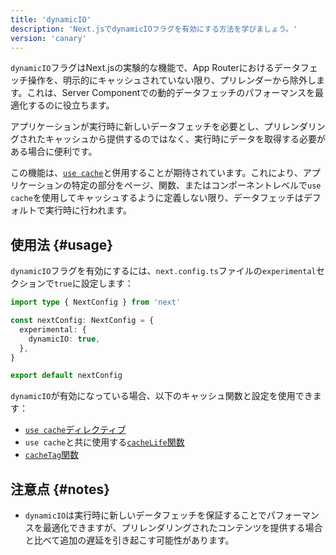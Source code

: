 ```yaml
---
title: 'dynamicIO'
description: 'Next.jsでdynamicIOフラグを有効にする方法を学びましょう。'
version: 'canary'
---
```


`dynamicIO`フラグはNext.jsの実験的な機能で、App Routerにおけるデータフェッチ操作を、明示的にキャッシュされていない限り、プリレンダーから除外します。これは、Server Componentでの動的データフェッチのパフォーマンスを最適化するのに役立ちます。

アプリケーションが実行時に新しいデータフェッチを必要とし、プリレンダリングされたキャッシュから提供するのではなく、実行時にデータを取得する必要がある場合に便利です。

この機能は、[`use cache`](/docs/app/api-reference/directives/use-cache)と併用することが期待されています。これにより、アプリケーションの特定の部分をページ、関数、またはコンポーネントレベルで`use cache`を使用してキャッシュするように定義しない限り、データフェッチはデフォルトで実行時に行われます。

## 使用法 {#usage}

`dynamicIO`フラグを有効にするには、`next.config.ts`ファイルの`experimental`セクションで`true`に設定します：

```ts title="next.config.ts"
import type { NextConfig } from 'next'

const nextConfig: NextConfig = {
  experimental: {
    dynamicIO: true,
  },
}

export default nextConfig
```

`dynamicIO`が有効になっている場合、以下のキャッシュ関数と設定を使用できます：

- [`use cache`ディレクティブ](/docs/app/api-reference/directives/use-cache)
- `use cache`と共に使用する[`cacheLife`関数](/docs/app/api-reference/config/next-config-js/cacheLife)
- [`cacheTag`関数](/docs/app/api-reference/functions/cacheTag)

## 注意点 {#notes}

- `dynamicIO`は実行時に新しいデータフェッチを保証することでパフォーマンスを最適化できますが、プリレンダリングされたコンテンツを提供する場合と比べて追加の遅延を引き起こす可能性があります。
